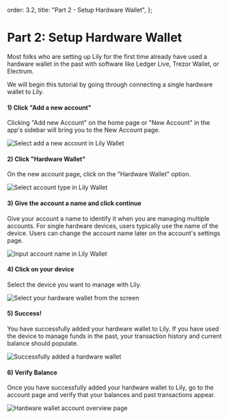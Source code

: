 
  order: 3.2,
  title: "Part 2 - Setup Hardware Wallet",
};

# Part 2: Setup Hardware Wallet

Most folks who are setting up Lily for the first time already have used a hardware wallet in the past with software like Ledger Live, Trezor Wallet, or Electrum.

We will begin this tutorial by going through connecting a single hardware wallet to Lily.

<InfoAlert
  text="This next part will go through setting up a single sig hardware wallet"
  actionLink="./part-3"
  actionText="Skip to Multisig"
/>

#### 1) Click "Add a new account"

Clicking "Add new Account" on the home page or "New Account" in the app's sidebar will bring you to the New Account page.

<img alt="Select add a new account in Lily Wallet" src={AddNewAccountImage} />

#### 2) Click "Hardware Wallet"

On the new account page, click on the "Hardware Wallet" option.

<img alt="Select account type in Lily Wallet" src={SelectWalletTypeImage} />

#### 3) Give the account a name and click continue

Give your account a name to identify it when you are managing multiple accounts. For single hardware devices, users typically use the name of the device. Users can change the account name later on the account's settings page.

<img alt="Input account name in Lily Wallet" src={InputAccountName} />

#### 4) Click on your device

Select the device you want to manage with Lily.

<InfoAlert
  text="Some devices like Coldcard support airgapping, allowing you to add a device without plugging it into your computer."
  actionLink="./devices/coldcard#adding-coldcard-to-multisig-vault-via-airgap"
  actionText="Read Coldcard Airgap Instructions"
/>
<img
  alt="Select your hardware wallet from the screen"
  src={SelectHardwareWallet}
/>

#### 5) Success!

You have successfully added your hardware wallet to Lily. If you have used the device to manage funds in the past, your transaction history and current balance should populate.

<img alt="Successfully added a hardware wallet" src={Success} />

#### 6) Verify Balance

Once you have successfully added your hardware wallet to Lily, go to the account page and verify that your balances and past transactions appear.

<img alt="Hardware wallet account overview page" src={AccountOverview} />
